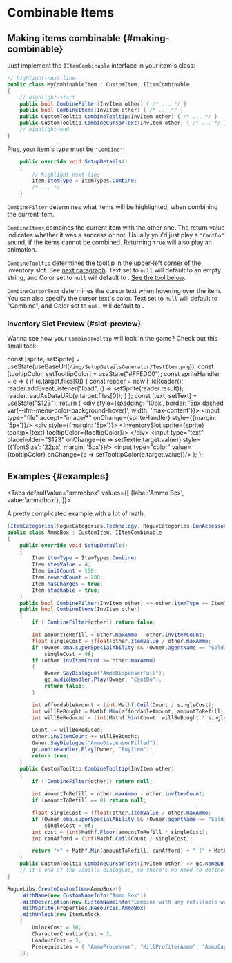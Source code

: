# Combinable Items


## Making items combinable {#making-combinable}

Just implement the `IItemCombinable` interface in your item's class:

```csharp title="MyCombinableItem.cs"
// highlight-next-line
public class MyCombinableItem : CustomItem, IItemCombinable
{
    // highlight-start
    public bool CombineFilter(InvItem other) { /* ... */ }
    public bool CombineItems(InvItem other) { /* ... */ }
    public CustomTooltip CombineTooltip(InvItem other) { /* ... */ }
    public CustomTooltip CombineCursorText(InvItem other) { /* ... */ }
    // highlight-end
}
```

Plus, your item's type must be `"Combine"`:

```csharp
    public override void SetupDetails()
    {
        // highlight-next-line
        Item.itemType = ItemTypes.Combine;
        /* ... */
    }
```

`CombineFilter` determines what items will be highlighted, when combining the current item.

`CombineItems` combines the current item with the other one. The return value indicates whether it was a success or not. Usually you'd just play a `"CantDo"` sound, if the items cannot be combined. Returning `true` will also play an animation.

`CombineTooltip` determines the tooltip in the upper-left corner of the inventory slot. See [next paragraph](#slot-preview). Text set to `null` will default to an empty string, and Color set to `null` will default to <ColorSquare color='#FFED00'/>. [See the tool below](#slot-preview).

`CombineCursorText` determines the cursor text when hovering over the item. You can also specify the cursor text's color. Text set to `null` will default to "Combine", and Color set to `null` will default to <ColorSquare color='#FFFFFF'/>.

### Inventory Slot Preview {#slot-preview}

Wanna see how your `CombineTooltip` will look in the game? Check out this small tool:


  const [sprite, setSprite] = useState(useBaseUrl(`/img/SetupDetailsGenerator/TestItem.png`));
  const [tooltipColor, setTooltipColor] = useState("#FFED00");
  const spriteHandler = e => {
    if (e.target.files[0]) {
      const reader = new FileReader();
      reader.addEventListener("load", () => setSprite(reader.result));
      reader.readAsDataURL(e.target.files[0]);
    }
  };
  const [text, setText] = useState("$123");
  return (
    <div style={{padding: '10px', border: '5px dashed var(--ifm-menu-color-background-hover)', width: 'max-content'}}>
      <input type="file" accept="image/*"
        onChange={spriteHandler} style={{margin: '5px'}}/>
      <div style={{margin: '5px'}}>
        <InventorySlot sprite={sprite} tooltip={text} tooltipColor={tooltipColor}/>
      </div>
      <input type="text" placeholder="$123" onChange={e => setText(e.target.value)} style={{'fontSize': '22px', margin: '5px'}}/>
      <input type="color" value={tooltipColor} onChange={e => setTooltipColor(e.target.value)}/>
    </div>
  );
};

<PreviewTooltip/>

## Examples {#examples}

<Tabs
    defaultValue="ammobox"
    values={[
        {label:'Ammo Box', value:'ammobox'},
    ]}>
<TabItem value="ammobox">

A pretty complicated example with a lot of math.

```csharp title="AmmoBox.cs"
[ItemCategories(RogueCategories.Technology, RogueCategories.GunAccessory, RogueCategories.Guns)]
public class AmmoBox : CustomItem, IItemCombinable
{
    public override void SetupDetails()
    {
        Item.itemType = ItemTypes.Combine;
        Item.itemValue = 4;
        Item.initCount = 100;
        Item.rewardCount = 200;
        Item.hasCharges = true;
        Item.stackable = true;
    }
    public bool CombineFilter(InvItem other) => other.itemType == ItemTypes.WeaponProjectile && !other.noRefills;
    public bool CombineItems(InvItem other)
    {
        if (!CombineFilter(other)) return false;

        int amountToRefill = other.maxAmmo - other.invItemCount;
        float singleCost = (float)other.itemValue / other.maxAmmo;
        if (Owner.oma.superSpecialAbility && (Owner.agentName == "Soldier" || Owner.agentName == "Doctor"))
            singleCost = 0f;
        if (other.invItemCount >= other.maxAmmo)
        {
            Owner.SayDialogue("AmmoDispenserFull");
            gc.audioHandler.Play(Owner, "CantDo");
            return false;
        }

        int affordableAmount = (int)Mathf.Ceil(Count / singleCost);
        int willBeBought = Mathf.Min(affordableAmount, amountToRefill);
        int willBeReduced = (int)Mathf.Min(Count, willBeBought * singleCost);

        Count -= willBeReduced;
        other.invItemCount += willBeBought;
        Owner.SayDialogue("AmmoDispenserFilled");
        gc.audioHandler.Play(Owner, "BuyItem");
        return true;
    }
    public CustomTooltip CombineTooltip(InvItem other)
    {
        if (!CombineFilter(other)) return null;

        int amountToRefill = other.maxAmmo - other.invItemCount;
        if (amountToRefill == 0) return null;

        float singleCost = (float)other.itemValue / other.maxAmmo;
        if (Owner.oma.superSpecialAbility && (Owner.agentName == "Soldier" || Owner.agentName == "Doctor"))
            singleCost = 0f;
        int cost = (int)Mathf.Floor(amountToRefill * singleCost);
        int canAfford = (int)Mathf.Ceil(Count / singleCost);

        return "+" + Mathf.Min(amountToRefill, canAfford) + " (" + Mathf.Min(cost, Count) + ")";
    }
    public CustomTooltip CombineCursorText(InvItem other) => gc.nameDB.GetName("RefillGun", "Interface");
    // it's one of the vanilla dialogues, so there's no need to define it in the mod
}
```

```csharp
RogueLibs.CreateCustomItem<AmmoBox>()
    .WithName(new CustomNameInfo("Ammo Box"))
    .WithDescription(new CustomNameInfo("Combine with any refillable weapon to refill it. Limited ammo."))
    .WithSprite(Properties.Resources.AmmoBox)
    .WithUnlock(new ItemUnlock
    {
        UnlockCost = 10,
        CharacterCreationCost = 3,
        LoadoutCost = 3,
        Prerequisites = { "AmmoProcessor", "KillProfiterAmmo", "AmmoCapacityMod" },
    });
```

</TabItem>
</Tabs>